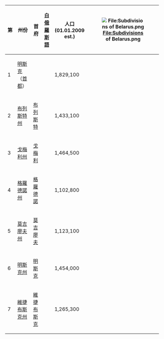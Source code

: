 
{| style="background:transparent;"
|- style="vertical-align:top;"
! 第
! 州份
! 首府
! [[白俄羅斯語|白俄羅斯語]]
! 人口<br />(01.01.2009 est.)
| rowspan="8" | [[File:Subdivisions_of_Belarus.png|File:Subdivisions of Belarus.png]] 
|-
! 1
| [[明斯克|明斯克]]（[[首都|首都]]）
|
| {{lang|be|Мiнск}}
| 1,829,100
|-
! 2
| [[布列斯特州|布列斯特州]] 
| [[布列斯特|布列斯特]]
| {{lang|be|Брэсцкая вобласць}}
| 1,433,100
|-
! 3
| [[戈梅利州|戈梅利州]]
| [[戈梅利|戈梅利]]
| {{lang|be|Гомельская вобласць}}
| 1,464,500
|-
! 4
| [[格羅德諾州|格羅德諾州]]
| [[格羅德諾|格羅德諾]]
| {{lang|be|Гродзенская вобласць}}
| 1,102,800
|-
! 5
| [[莫吉廖夫州|莫吉廖夫州]]
| [[莫吉廖夫|莫吉廖夫]]
| {{lang|be|Магілёўская вобласць}}
| 1,123,100
|-
! 6
| [[明斯克州|明斯克州]]
| [[明斯克|明斯克]]
| {{lang|be|Мiнская вобласць}}
| 1,454,000
|-
! 7
| [[維捷布斯克州|維捷布斯克州]]
| [[維捷布斯克|維捷布斯克]]
| {{lang|be|Вiцебская вобласць}}
| 1,265,300
|}